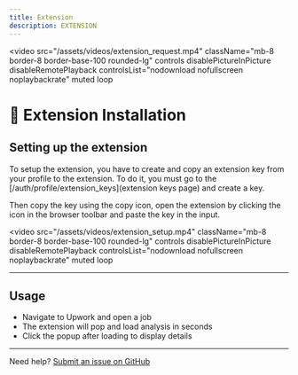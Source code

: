 ```yaml
---
title: Extension
description: EXTENSION
---
```



<video
    src="/assets/videos/extension_request.mp4"
    className="mb-8 border-8 border-base-100 rounded-lg"
    controls
    disablePictureInPicture
    disableRemotePlayback
    controlsList="nodownload nofullscreen noplaybackrate"
    muted
    loop
></video>

# 🧩 Extension Installation

<div className="grid grid-cols-1 md:grid-cols-3 gap-6 max-w-4xl mx-auto">
    <DownloadExtensionButton icon="/assets/chrome.svg" name="Chrome" to="/" />
    <DownloadExtensionButton icon="/assets/firefox.svg" name="Firefox" to="/" />
    <DownloadExtensionButton icon="/assets/edge.svg" name="Edge" to="/" />
</div>

## Setting up the extension

To setup the extension, you have to create and copy an extension key from your profile to the extension. To do it, you must go to the [/auth/profile/extension_keys](extension keys page) and create a key.

Then copy the key using the copy icon, open the extension by clicking the icon in the browser toolbar and paste the key in the input.

<video
    src="/assets/videos/extension_setup.mp4"
    className="mb-8 border-8 border-base-100 rounded-lg"
    controls
    disablePictureInPicture
    disableRemotePlayback
    controlsList="nodownload nofullscreen noplaybackrate"
    muted
    loop
></video>

---

## Usage

- Navigate to Upwork and open a job
- The extension will pop and load analysis in seconds
- Click the popup after loading to display details

---

Need help? [Submit an issue on GitHub](https://github.com/johanmontorfano/badclients-web/issues)
